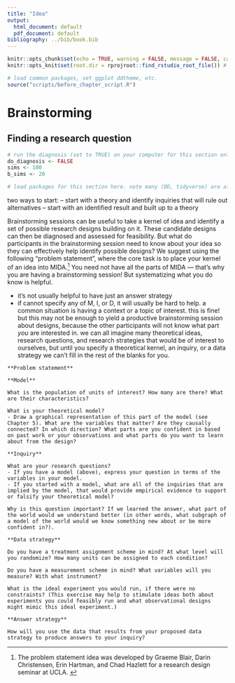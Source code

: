 ```yaml
---
title: "Idea"
output:
  html_document: default
  pdf_document: default
bibliography: ../bib/book.bib
---
```


<!-- note do_bookdown is set in index.rmd, so we know if you're running just this .Rmd or compiling the book-->
```r
knitr::opts_chunk$set(echo = TRUE, warning = FALSE, message = FALSE, cache = FALSE)
knitr::opts_knit$set(root.dir = rprojroot::find_rstudio_root_file()) # files are all relative to RStudio project home
```

```r
# load common packages, set ggplot ddtheme, etc.
source("scripts/before_chapter_script.R")
```

<!-- start post here, do not edit above -->

# Brainstorming

## Finding a research question

<!-- make sure to rename the section title below -->

```r
# run the diagnosis (set to TRUE) on your computer for this section only before pushing to Github. no diagnosis will ever take place on github.
do_diagnosis <- FALSE
sims <- 100
b_sims <- 20
```

```r
# load packages for this section here. note many (DD, tidyverse) are already available, see scripts/package-list.R
```

two ways to start:
-- start with a theory and identify inquiries that will rule out alternatives
-- start with an identified result and built up to a theory

Brainstorming sessions can be useful to take a kernel of idea and identify a set of possible research designs building on it. These candidate designs can then be diagnosed and assessed for feasibility. But what do participants in the brainstorming session need to know about your idea so they can effectively help identify possible designs? We suggest using the following "problem statement", where the core task is to place your kernel of an idea into MIDA.^[The problem statement idea was developed by Graeme Blair, Darin Christensen, Erin Hartman, and Chad Hazlett for a research design seminar at UCLA. ] You need not have all the parts of MIDA --- that's why you are having a brainstorming session! But systematizing what you do know is helpful. 

- it's not usually helpful to have just an answer strategy
- if cannot specify any of M, I, or D, it will usually be hard to help. a common situation is having a context or a topic of interest. this is fine! but this may not be enough to yield a productive brainstorming session about designs, because the other participants will not know what part *you* are interested in. we can all imagine many theoretical ideas, research questions, and research strategies that would be of interest to ourselves, but until you specify a theoretical kernel, an inquiry, or a data strategy we can't fill in the rest of the blanks for you.



```block2

**Problem statement**
  
**Model**
  
What is the population of units of interest? How many are there? What are their characteristics?
  
What is your theoretical model?
- Draw a graphical representation of this part of the model (see Chapter 5). What are the variables that matter? Are they causally connected? In which direction? What parts are you confident in based on past work or your observations and what parts do you want to learn about from the design?
  
**Inquiry**
  
What are your research questions?
- If you have a model (above), express your question in terms of the variables in your model. 
- If you started with a model, what are all of the inquiries that are implied by the model, that would provide empirical evidence to support or falsify your theoretical model?
  
Why is this question important? If we learned the answer, what part of the world would we understand better (in other words, what subgraph of a model of the world would we know something new about or be more confident in?). 
  
**Data strategy**

Do you have a treatment assignment scheme in mind? At what level will you randomize? How many units can be assigned to each condition? 

Do you have a measurement scheme in mind? What variables will you measure? With what instrument? 

What is the ideal experiment you would run, if there were no constraints? (This exercise may help to stimulate ideas both about experiments you could feasibly run and what observational designs might mimic this ideal experiment.)
  
**Answer strategy**

How will you use the data that results from your proposed data strategy to produce answers to your inquiry? 
```
